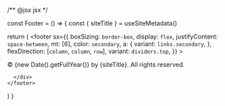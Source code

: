 /** @jsx jsx */

const Footer = () => {
  const { siteTitle } = useSiteMetadata()

  return (
    <footer
      sx={{
        boxSizing: `border-box`,
        display: `flex`,
        justifyContent: `space-between`,
        mt: [6],
        color: `secondary`,
        a: {
          variant: `links.secondary`,
        },
        flexDirection: [`column`, `column`, `row`],
        variant: `dividers.top`,
      }}
    >
      <div>
        &copy; {new Date().getFullYear()} by {siteTitle}. All rights reserved.
      </div>
      <div>

      </div>
    </footer>
  )
}

